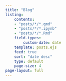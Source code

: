 ```yaml
---
title: "Blog"
listing:
    contents:
    - "posts/*/*.qmd"
    - "posts/*/*.ipynb"
    - "posts/*/*.Rmd"
    field-types:
        custom-date: date
    template: posts.ejs
    feed: true
    sort: "date desc"
    type: default
    page-size: 4
page-layout: full
---
```


